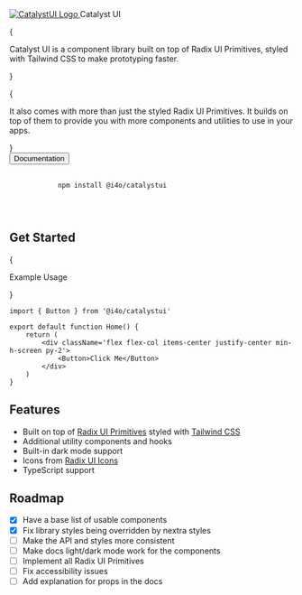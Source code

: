 
<div className='w-full flex flex-col items-center justify-center mt-10'>
	<a className='flex flex-col items-center justify-center space-y-8' href='/'>
		<Image
			src='/assets/logo.png'
			alt='CatalystUI Logo'
			width={128}
			height={128}
			priority
		/>
	</a>
	<span className='text-4xl font-semibold'>Catalyst UI</span>
</div>

{

<p className='max-w-3xl w-full text-lg text-left leading-loose mt-16'>
	Catalyst UI is a component library built on top of Radix UI Primitives,
	styled with Tailwind CSS to make prototyping faster.
</p>

}

{

<p className='max-w-3xl w-full text-lg text-left leading-loose mt-4'>
	It also comes with more than just the styled Radix UI Primitives. It builds
	on top of them to provide you with more components and utilities to use in
	your apps.
</p>
}

<div className='flex items-center space-x-4 mt-8'>
	<Link href='/docs'>
		<Button className='h-12' padding='px-6 py-3' textSize='text-base'>
			Documentation
		</Button>
	</Link>
	<pre className='w-96 h-12 flex items-center justify-between !pl-4 !pr-2 space-x-2 rounded-lg border border-slate-100 bg-slate-100 dark:border-slate-700 dark:bg-black'>
		<code className='flex items-center justify-between font-mono text-sm font-semibold text-slate-900 dark:text-slate-50'>
			npm install @i4o/catalystui
			<CopyToClipboard text='npm add @i4o/catalystui' />
		</code>
	</pre>
</div>

<h2 className='text-2xl text-left font-semibold mt-16'>Get Started</h2>

{<p className='text-base text-left font-light mt-8 mb-0 uppercase text-gray-600'>Example Usage</p>}

```tsx
import { Button } from '@i4o/catalystui'

export default function Home() {
	return (
		<div className='flex flex-col items-center justify-center min-h-screen py-2'>
			<Button>Click Me</Button>
		</div>
	)
}
```

<h2 className='text-2xl text-left font-semibold mt-10'>Features</h2>

-   Built on top of [Radix UI Primitives](https://www.radix-ui.com/) styled with [Tailwind CSS](https://tailwindcss.com/)
-   Additional utility components and hooks
-   Built-in dark mode support
-   Icons from [Radix UI Icons](https://icons.radix-ui.com/)
-   TypeScript support

<h2 className='text-2xl text-left font-semibold mt-10 mb-6'>Roadmap</h2>

-   [x] Have a base list of usable components
-   [x] Fix library styles being overridden by nextra styles
-   [ ] Make the API and styles more consistent
-   [ ] Make docs light/dark mode work for the components
-   [ ] Implement all Radix UI Primitives
-   [ ] Fix accessibility issues
-   [ ] Add explanation for props in the docs
